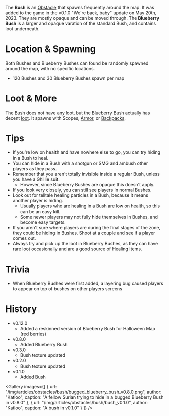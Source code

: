 The **Bush** is an [Obstacle](/obstacles) that spawns frequently around the map. It was added to the game in the v0.1.0 "We're back, baby" update on May 20th, 2023. They are mostly opaque and can be moved through. The **Blueberry Bush** is a larger and opaque varation of the standard Bush, and contains loot underneath.

# Location & Spawning
Both Bushes and Blueberry Bushes can found be randomly spawned around the map, with no specific locations.
  - 120 Bushes and 30 Blueberry Bushes spawn per map

# Loot & More
The Bush does not have any loot, but the Blueberry Bush actually has decent [loot](/loot#blueberry_bush). It spawns with Scopes, [Armor](equipment/armor), or [Backpacks](equipment/backpacks).

# Tips
- If you're low on health and have nowhere else to go, you can try hiding in a Bush to heal.
- You can hide in a Bush with a shotgun or SMG and ambush other players as they pass.
- Remember that you aren't totally invisible inside a regular Bush, unless you have a Ghillie suit.
  - However, since Blueberry Bushes are opaque this doesn't apply.
- If you look very closely, you can still see players in normal Bushes.
- Look out for telltale healing particles in a Bush, because it means another player is hiding.
  - Usually players who are healing in a Bush are low on health, so this can be an easy kill.
  - Some newer players may not fully hide themselves in Bushes, and become easy targets.
- If you aren't sure where players are during the final stages of the zone, they could be hiding in Bushes. Shoot at a couple and see if a player comes out.
- Always try and pick up the loot in Blueberry Bushes, as they can have rare loot occasionally and are a good source of Healing Items.

# Trivia
- When Blueberry Bushes were first added, a layering bug caused players to appear on top of bushes on other players screens

# History
- v0.12.0 
  - Added a reskinned version of Blueberry Bush for Halloween Map (red berries)
- v0.8.0
  - Added Blueberry Bush
- v0.3.0
  - Bush texture updated
- v0.2.0
  - Bush texture updated
- v0.1.0
  - Added Bush

<Gallery
    images={[
        {
            url: "/img/articles/obstacles/bush/bugged_blueberry_bush_v0.8.0.png",
            author: "Katloo",
            caption: "A fellow Surian trying to hide in a bugged Blueberry Bush in v0.8.0"
        },
        {
            url: "/img/articles/obstacles/bush/bush_v0.1.0",
            author: "Katloo",
            caption: "A bush in v0.1.0"
        }
    ]}
/>